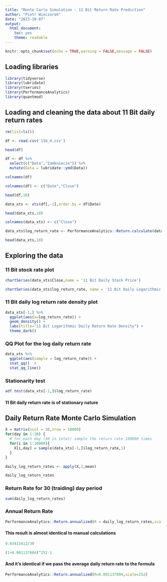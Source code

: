 ---
title: "Monte Carlo Simulation - 11 Bit Return Rate Prediction"
author: "Piotr Wieczorek"
date: "2023-10-07"
output: 
  html_document: 
    toc: yes
    theme: readable
---




```{r setup, include=FALSE}
knitr::opts_chunk$set(echo = TRUE,warning = FALSE,message = FALSE)
```

## Loading libraries

```{r}
library(tidyverse)
library(lubridate)
library(tseries)
library(PerformanceAnalytics)
library(quantmod)
```

## Loading and cleaning the data about 11 Bit daily return rates

```{r}
rm(list=ls())
```

```{r}
df <- read.csv('11b_d.csv')
```

```{r}
head(df)
```

```{r}
df <- df %>%
  select(c("Data","Zamkniecie")) %>%
  mutate(Data = lubridate::ymd(Data))
```

```{r}
colnames(df)
```
```{r}
colnames(df) <- c("Date","Close")
```

```{r}
head(df,10)
```


```{r}
data_xts <- xts(df[,-1],order.by = df$Date)
```


```{r}
head(data_xts,10)
```
```{r}
colnames(data_xts) <- c("Close")
```



```{r}
data_xts$log_return_rate <- PerformanceAnalytics::Return.calculate(data_xts$Close,method="log")
```


```{r}
head(data_xts,10)
```

## Exploring the data

### 11 Bit stock rate plot

```{r}
chartSeries(data_xts$Close,name = '11 Bit Daily Stock Price')
```

```{r}
chartSeries(data_xts$log_return_rate, name = '11 Bit Daily Logarithmic Return Rate')
```


### 11 Bit daily log return rate density plot

```{r}
data_xts[-1,] %>%
  ggplot(aes(x=log_return_rate)) + 
  geom_density() +
  labs(title="11 Bit Logarithmic Daily Return Rate Density") + 
  theme_dark() 
```

### QQ Plot for the log daily return rate

```{r}
data_xts %>%
  ggplot(aes(sample = log_return_rate)) +
  stat_qq()  +
  stat_qq_line()
```

### Stationarity test

```{r}
adf.test(data_xts[-1,]$log_return_rate)
```

#### 11 Bit daily return rate is of stationary nature

## Daily Return Rate Monte Carlo Simulation

```{r}
X = matrix(ncol = 30,nrow = 10000)
for(day in 1:30) {
  # for each day (30 in total) sample the return rate 100000 times
  for(i in 1:10000){
    X[i,day] = sample(data_xts[-1,]$log_return_rate,1)
  }
}
```

```{r}
daily_log_return_rates <- apply(X,2,mean)
```

```{r}
daily_log_return_rates
```
### Return Rate for 30 (traiding) day period

```{r}
sum(daily_log_return_rates)
```
### Annual Return Rate

```{r}
PerformanceAnalytics::Return.annualized(R = daily_log_return_rates,scale=252)
```
#### This result is almost identical to manual calculations

```{r}
0.03413412/30
```

```{r}
(1+0.001137804)^252-1
```
#### And it's identical if we pass the average daily return rate to the formula

```{r}
PerformanceAnalytics::Return.annualized(R=0.001137804,scale=252)
```

